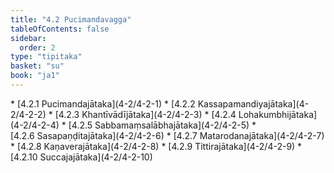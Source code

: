 ```yaml
---
title: "4.2 Pucimandavagga"
tableOfContents: false
sidebar:
  order: 2
type: "tipitaka"
basket: "su"
book: "ja1"
---
```



<DynamicBreadcrumb />



<TableOfContents book="ja1" section="4.2">
* [4.2.1 Pucimandajātaka](4-2/4-2-1)
* [4.2.2 Kassapamandiyajātaka](4-2/4-2-2)
* [4.2.3 Khantīvādījātaka](4-2/4-2-3)
* [4.2.4 Lohakumbhijātaka](4-2/4-2-4)
* [4.2.5 Sabbamaṃsalābhajātaka](4-2/4-2-5)
* [4.2.6 Sasapaṇḍitajātaka](4-2/4-2-6)
* [4.2.7 Matarodanajātaka](4-2/4-2-7)
* [4.2.8 Kaṇaverajātaka](4-2/4-2-8)
* [4.2.9 Tittirajātaka](4-2/4-2-9)
* [4.2.10 Succajajātaka](4-2/4-2-10)
</TableOfContents>